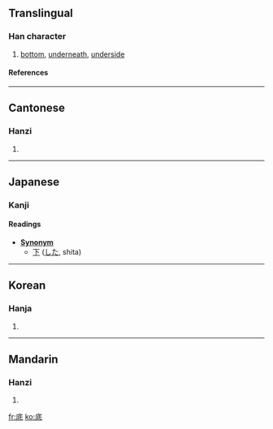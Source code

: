 ==Translingual==
===Han character===
{{Han char|rn=53|rad=广|as=05|sn=8|four=0024<sub>2</sub>|canj=戈竹心一 (IHPM), 戈竹女戈 (IHVI)}}
# [[bottom]], [[underneath]], [[underside]]
====References====
{{Han ref|kx=0344.060|dkj=09262|dj=0653.280|hdz=20878.040|uh=5E95|ud=24213|bh=A9B3|bd=43443}}
----

==Cantonese==
===Hanzi===
{{yue-hanzi|jyut=|y=[[dai2]]}}
# {{defn|Cantonese}}
----
==Japanese==
===Kanji===


{{ja-kanji|grade=|rs=广05}}
====Readings====
{{ja-readings|on=[[てい]] (tei)|kun=[[そこ]] (soko), [[なんぞ]] (nanzo)}}

*'''[[Synonym]]'''
** [[下]] ([[した]], shita)
----
==Korean==
===Hanja===
{{ko-hanja|hangeul=저, 지|rv=jeo, ji|mr=chŏ, chi}}
# {{defn|Korean}}
----
==Mandarin==
===Hanzi===
{{cmn-hanzi|pin=[[de]] ([[de5]]), [[dǐ]] ([[di3]])|wg=[[te5|te<sup>5</sup>]], [[ti3|ti<sup>3</sup>]]|y=}}
# {{defn|Mandarin}}

[[fr:底]]
[[ko:底]]